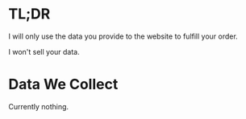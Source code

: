 # TL;DR

I will only use the data you provide to the website to fulfill your order.

I won't sell your data.

# Data We Collect

Currently nothing.